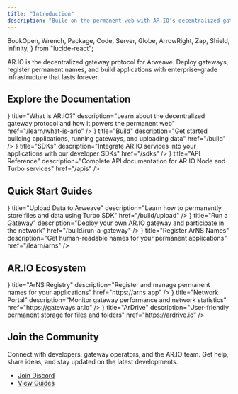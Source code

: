 ```yaml
---
title: "Introduction"
description: "Build on the permanent web with AR.IO's decentralized gateway protocol for Arweave"
---
```


  BookOpen,
  Wrench,
  Package,
  Code,
  Server,
  Globe,
  ArrowRight,
  Zap,
  Shield,
  Infinity,
} from "lucide-react";

AR.IO is the decentralized gateway protocol for Arweave. Deploy gateways, register permanent names, and build applications with enterprise-grade infrastructure that lasts forever.

## Explore the Documentation

<Cards>
  <Card
    icon={<BookOpen />}
    title="What is AR.IO?"
    description="Learn about the decentralized gateway protocol and how it powers the permanent web"
    href="/learn/what-is-ario"
  />
  <Card
    icon={<Wrench />}
    title="Build"
    description="Get started building applications, running gateways, and uploading data"
    href="/build"
  />
  <Card
    icon={<Package />}
    title="SDKs"
    description="Integrate AR.IO services into your applications with our developer SDKs"
    href="/sdks"
  />
  <Card
    icon={<Code />}
    title="API Reference"
    description="Complete API documentation for AR.IO Node and Turbo services"
    href="/apis"
  />
</Cards>

## Quick Start Guides

<Cards>
  <Card
    icon={<Package />}
    title="Upload Data to Arweave"
    description="Learn how to permanently store files and data using Turbo SDK"
    href="/build/upload"
  />
  <Card
    icon={<Server />}
    title="Run a Gateway"
    description="Deploy your own AR.IO gateway and participate in the network"
    href="/build/run-a-gateway"
  />
  <Card
    icon={<Globe />}
    title="Register ArNS Names"
    description="Get human-readable names for your permanent applications"
    href="/learn/arns"
  />
</Cards>

## AR.IO Ecosystem

<Cards>
  <Card
    icon={<Globe />}
    title="ArNS Registry"
    description="Register and manage permanent names for your applications"
    href="https://arns.app"
  />
  <Card
    icon={<Server />}
    title="Network Portal"
    description="Monitor gateway performance and network statistics"
    href="https://gateways.ar.io"
  />
  <Card
    icon={<Package />}
    title="ArDrive"
    description="User-friendly permanent storage for files and folders"
    href="https://ardrive.io"
  />
</Cards>

## Join the Community

Connect with developers, gateway operators, and the AR.IO team. Get help, share ideas, and stay updated on the latest developments.

- [Join Discord](https://discord.gg/cuCqBb5v)
- [View Guides](/build/guides)
